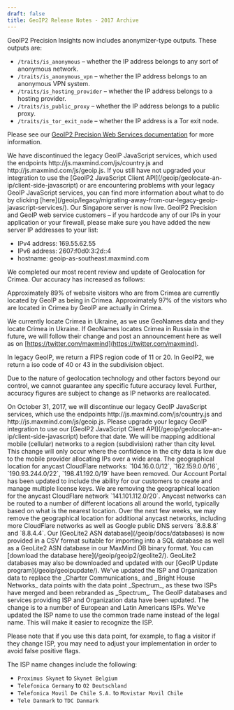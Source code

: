 ```yaml
---
draft: false
title: GeoIP2 Release Notes - 2017 Archive
---
```


<ReleaseNote date="2017-11-02" title="Anonymizer types added to GeoIP2 Precision Insights">
GeoIP2 Precision Insights now includes anonymizer-type outputs. These outputs
are:

- `/traits/is_anonymous` – whether the IP address belongs to any sort of
anonymous network.
- `/traits/is_anonymous_vpn` – whether the IP address belongs to an anonymous
VPN system.
- `/traits/is_hosting_provider` – whether the IP address belongs to a hosting
provider.
- `/traits/is_public_proxy` – whether the IP address belongs to a public proxy.
- `/traits/is_tor_exit_node` – whether the IP address is a Tor exit node.

Please see our [GeoIP2 Precision Web Services
documentation](/geoip/docs/web-services) for more information.

</ReleaseNote>

<ReleaseNote date="2017-10-31" title="The legacy GeoIP JavaScript services have been discontinued">
We have discontinued the legacy GeoIP JavaScript services, which used the
endpoints http://js.maxmind.com/js/country.js and
http://js.maxmind.com/js/geoip.js. If you still have not upgraded your
integration to use the [GeoIP2 JavaScript Client
API](/geoip/geolocate-an-ip/client-side-javascript) or are
encountering problems with your legacy GeoIP JavaScript services, you can find
more information about what to do by clicking
[here](/geoip/legacy/migrating-away-from-our-legacy-geoip-javascript-services/).
</ReleaseNote>

<ReleaseNote date="2017-10-10" title="Our Singapore server is live">
Our Singapore server is now live. GeoIP2 Precision and GeoIP web service
customers – if you hardcode any of our IPs in your application or your
firewall, please make sure you have added the new server IP addresses to your
list:

- IPv4 address: 169.55.62.55
- IPv6 address: 2607:f0d0:3:2d::4
- hostname: geoip-as-southeast.maxmind.com
</ReleaseNote>

<ReleaseNote date="2017-09-27" title="Crimea accuracy update">
We completed our most recent review and update of Geolocation for Crimea. Our
accuracy has increased as follows:

Approximately 89% of website visitors who are from Crimea are currently located
by GeoIP as being in Crimea. Approximately 97% of the visitors who are located
in Crimea by GeoIP are actually in Crimea.

We currently locate Crimea in Ukraine, as we use GeoNames data and they locate
Crimea in Ukraine. If GeoNames locates Crimea in Russia in the future, we will
follow their change and post an announcement here as well as on
[https://twitter.com/maxmind](https://twitter.com/maxmind).

In legacy GeoIP, we return a FIPS region code of 11 or 20. In GeoIP2, we return
a iso code of 40 or 43 in the subdivision object.

Due to the nature of geolocation technology and other factors beyond our
control, we cannot guarantee any specific future accuracy level. Further,
accuracy figures are subject to change as IP networks are reallocated.
</ReleaseNote>

<ReleaseNote date="2017-08-17" title="EOL legacy GeoIP JavaScript">
On October 31, 2017, we will discontinue our legacy GeoIP JavaScript services,
which use the endpoints http://js.maxmind.com/js/country.js and
http://js.maxmind.com/js/geoip.js. Please upgrade your legacy GeoIP integration
to use our [GeoIP2 JavaScript Client
API](/geoip/geolocate-an-ip/client-side-javascript) before
that date.
</ReleaseNote>

<ReleaseNote date="2017-07-24" title="Mapping more mobile networks to regional level">
We will be mapping additional mobile (cellular) networks to a region
(subdivision) rather than city level. This change will only occur where the
confidence in the city data is low due to the mobile provider allocating IPs
over a wide area.
</ReleaseNote>

<ReleaseNote date="2017-07-10" title="Removing additional anycast locations">
The geographical location for anycast CloudFlare networks: `104.16.0.0/12`,
`162.159.0.0/16`, `190.93.244.0/22`, `198.41.192.0/19` have been removed.
</ReleaseNote>

<ReleaseNote date="2017-06-23" title="Adding Multiple License Keys Support">
Our Account Portal has been updated to include the ability for our customers to
create and manage multiple license keys.
</ReleaseNote>

<ReleaseNote date="2017-06-11" title="Removing anycast locations">
We are removing the geographical location for the anycast CloudFlare network
`141.101.112.0/20`. Anycast networks can be routed to a number of different
locations all around the world, typically based on what is the nearest
location. Over the next few weeks, we may remove the geographical location for
additional anycast networks, including more CloudFlare networks as well as
Google public DNS servers `8.8.8.8` and `8.8.4.4`.
</ReleaseNote>

<ReleaseNote date="2017-05-09" title="New GeoLite2 ASN Database">
Our [GeoLite2 ASN database](/geoip/docs/databases) is now provided in a CSV
format suitable for importing into a SQL database as well as a GeoLite2 ASN
database in our MaxMind DB binary format. You can [download the database
here](/geoip/geoip2/geolite2/). GeoLite2 databases may also be downloaded and
updated with our [GeoIP Update program](/geoip/geoipupdate/).
</ReleaseNote>

<ReleaseNote date="2017-05-08" title="Spectrum rebranding">
We've updated the ISP and Organization data to replace the _Charter
Communications_ and _Bright House Networks_ data points with the data point
_Spectrum_, as these two ISPs have merged and been rebranded as _Spectrum_.
</ReleaseNote>

<ReleaseNote date="2017-03-05" title="GeoIP ISP Accuracy Improvements in Europe and Latin America">
The GeoIP databases and services providing ISP and Organization data have been
updated. The change is to a number of European and Latin Americans ISPs. We've
updated the ISP name to use the common trade name instead of the legal name.
This will make it easier to recognize the ISP.

Please note that if you use this data point, for example, to flag a visitor if
they change ISP, you may need to adjust your implementation in order to avoid
false positive flags.

The ISP name changes include the following:

- `Proximus Skynet` to `Skynet Belgium`
- `Telefonica Germany` to `O2 Deutschland`
- `Telefonica Movil De Chile S.A.` to `Movistar Movil Chile`
- `Tele Danmark` to `TDC Danmark`
</ReleaseNote>
